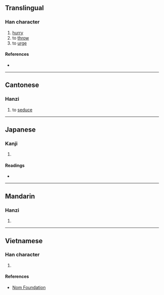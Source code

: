 {{character info/new}}
{{also|撺}}
==Translingual==

===Han character===
{{Han char|rn=64|rad=手|as=18|sn=21|four=43017|canj=QJCV|ids=⿰扌竄}}

# [[hurry]]
# to [[throw]]
# to [[urge]]

====References====
* {{Han ref|kx=0463.270|dkj=13004|dj=0812.290|hdz=31988.110|uh=651B|ud=25883|bh=F5CD|bd=62925}}

----

==Cantonese==

===Hanzi===
{{yue-hanzi|jyut=cyun3|y=chyun3|sim=撺}}

# to [[seduce]]

----

==Japanese==

===Kanji===
{{ja-kanji|grade=|rs=手18}}

# {{defn|lang=ja|sort=手18}}

====Readings====
* {{ja-readings|on=[[さん]] (san)|kun=[[なげうつ]] (nageutsu)}}

----

==Mandarin==

===Hanzi===
{{cmn-hanzi|sim=撺|pin=[[cuān]] ([[cuan1]])|wg=ts'uan<sup>1</sup>}}

# {{defn|lang=cmn|sort=手18}}

----

==Vietnamese==

===Han character===
{{vi-hantu|rs=手18|soán}}

# {{defn|lang=vi|sort=手18}}

====References====
* [http://nomfoundation.org/common/nom_details.php?codepoint=651b Nom Foundation]